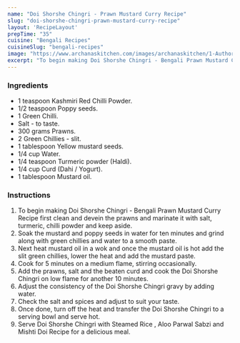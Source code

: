 ---
name: "Doi Shorshe Chingri - Prawn Mustard Curry Recipe"
slug: "doi-shorshe-chingri-prawn-mustard-curry-recipe"
layout: 'RecipeLayout'
prepTime: "35"
cuisine: "Bengali Recipes"
cuisineSlug: "bengali-recipes"
image: "https://www.archanaskitchen.com/images/archanaskitchen/1-Author/nadira912-gmail.com/DOi_Shorshe_Chingri_Bengali_Prawn_Mustard_Curry_5.jpg"
excerpt: "To begin making Doi Shorshe Chingri - Bengali Prawn Mustard Curry Recipe first clean and devein the prawns and marinate it with salt, turmeric, chilli powder and keep aside"
---

### Ingredients

- 1 teaspoon Kashmiri Red Chilli Powder.
- 1/2 teaspoon Poppy seeds.
- 1 Green Chilli.
- Salt - to taste.
- 300 grams Prawns.
- 2 Green Chillies - slit.
- 1 tablespoon Yellow mustard seeds.
- 1/4 cup Water.
- 1/4 teaspoon Turmeric powder (Haldi).
- 1/4 cup Curd (Dahi / Yogurt).
- 1 tablespoon Mustard oil.

### Instructions

1. To begin making Doi Shorshe Chingri - Bengali Prawn Mustard Curry Recipe first clean and devein the prawns and marinate it with salt, turmeric, chilli powder and keep aside.
1. Soak the mustard and poppy seeds in water for ten minutes and grind along with green chillies and water to a smooth paste.
1. Next heat mustard oil in a wok and once the mustard oil is hot add the slit green chillies, lower the heat and  add the mustard paste.
1. Cook for 5 minutes on a medium flame, stirring occasionally.
1. Add the prawns, salt and the beaten curd and cook the Doi Shorshe Chingri on low flame for another 10 minutes.
1. Adjust the consistency of the Doi Shorshe Chingri gravy by adding water.
1. Check the salt and spices and adjust to suit your taste.
1. Once done, turn off the heat and transfer the Doi Shorshe Chingri to a serving bowl and serve hot.
1. Serve Doi Shorshe Chingri with Steamed Rice , Aloo Parwal Sabzi and Mishti Doi Recipe  for a delicious meal.
